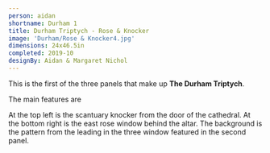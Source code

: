```yaml
---
person: aidan
shortname: Durham 1
title: Durham Triptych - Rose & Knocker
image: 'Durham/Rose & Knocker4.jpg'
dimensions: 24x46.5in
completed: 2019-10
designBy: Aidan & Margaret Nichol
---
```



This is the first of the three panels that make up **The Durham Triptych**.

The main features are

<TextImage right='Durham/knocker cropped small.jpg'>
  At the top left is the scantuary knocker from the door of the cathedral.
</TextImage>
<TextImage right='Durham/Rose Window.jpg'>
  At the bottom right is the east rose window behind the altar.
</TextImage>
<TextImage right=''>
  The background is the pattern from the leading in the three window featured in the
  second panel.
</TextImage>
